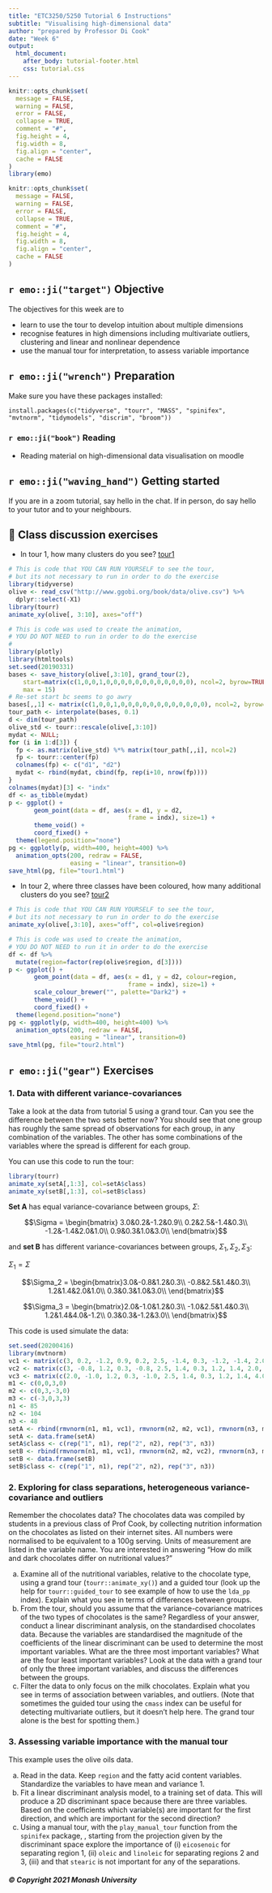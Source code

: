 ```yaml
---
title: "ETC3250/5250 Tutorial 6 Instructions"
subtitle: "Visualising high-dimensional data"
author: "prepared by Professor Di Cook"
date: "Week 6"
output:
  html_document:
    after_body: tutorial-footer.html
    css: tutorial.css
---
```


```r
knitr::opts_chunk$set(
  message = FALSE,
  warning = FALSE,
  error = FALSE, 
  collapse = TRUE,
  comment = "#",
  fig.height = 4,
  fig.width = 8,
  fig.align = "center",
  cache = FALSE
)
library(emo)
```


```r
knitr::opts_chunk$set(
  message = FALSE,
  warning = FALSE,
  error = FALSE, 
  collapse = TRUE,
  comment = "#",
  fig.height = 4,
  fig.width = 8,
  fig.align = "center",
  cache = FALSE
)
```

## `r emo::ji("target")` Objective

The objectives for this week are to 

- learn to use the tour to develop intuition about multiple dimensions
- recognise features in high dimensions including multivariate outliers, clustering and linear and nonlinear dependence
- use the manual tour for interpretation, to assess variable importance

## `r emo::ji("wrench")` Preparation 

Make sure you have these packages installed:

```
install.packages(c("tidyverse", "tourr", "MASS", "spinifex", "mvtnorm", "tidymodels", "discrim", "broom"))
```

### `r emo::ji("book")` Reading 

- Reading material on high-dimensional data visualisation on moodle

## `r emo::ji("waving_hand")` Getting started

If you are in a zoom tutorial, say hello in the chat. If in person, do say hello to your tutor and to your neighbours. 

## 💬 Class discussion exercises

- In tour 1, how many clusters do you see? [tour1](https://iml.numbat.space/tutorials/tour1.html)

```r
# This is code that YOU CAN RUN YOURSELF to see the tour, 
# but its not necessary to run in order to do the exercise 
library(tidyverse)
olive <- read_csv("http://www.ggobi.org/book/data/olive.csv") %>%
  dplyr::select(-X1)
library(tourr)
animate_xy(olive[, 3:10], axes="off")
```

```r
# This is code was used to create the animation,
# YOU DO NOT NEED to run in order to do the exercise 
# 
library(plotly)
library(htmltools)
set.seed(20190331)
bases <- save_history(olive[,3:10], grand_tour(2), 
    start=matrix(c(1,0,0,1,0,0,0,0,0,0,0,0,0,0,0,0), ncol=2, byrow=TRUE), 
    max = 15)
# Re-set start bc seems to go awry
bases[,,1] <- matrix(c(1,0,0,1,0,0,0,0,0,0,0,0,0,0,0,0), ncol=2, byrow=TRUE)
tour_path <- interpolate(bases, 0.1)
d <- dim(tour_path)
olive_std <- tourr::rescale(olive[,3:10])
mydat <- NULL; 
for (i in 1:d[3]) {
  fp <- as.matrix(olive_std) %*% matrix(tour_path[,,i], ncol=2)
  fp <- tourr::center(fp)
  colnames(fp) <- c("d1", "d2")
  mydat <- rbind(mydat, cbind(fp, rep(i+10, nrow(fp))))
}
colnames(mydat)[3] <- "indx"
df <- as_tibble(mydat) 
p <- ggplot() +
       geom_point(data = df, aes(x = d1, y = d2, 
                                 frame = indx), size=1) +
       theme_void() +
       coord_fixed() +
  theme(legend.position="none")
pg <- ggplotly(p, width=400, height=400) %>%
  animation_opts(200, redraw = FALSE, 
                 easing = "linear", transition=0)
save_html(pg, file="tour1.html")
```

- In tour 2, where three classes have been coloured, how many additional clusters do you see? [tour2](https://iml.numbat.space/labs/tour2.html)

```r
# This is code that YOU CAN RUN YOURSELF to see the tour, 
# but its not necessary to run in order to do the exercise 
animate_xy(olive[,3:10], axes="off", col=olive$region)
```

```r
# This is code was used to create the animation,
# YOU DO NOT NEED to run it in order to do the exercise 
df <- df %>%
  mutate(region=factor(rep(olive$region, d[3])))
p <- ggplot() +
       geom_point(data = df, aes(x = d1, y = d2, colour=region,
                                 frame = indx), size=1) +
       scale_colour_brewer("", palette="Dark2") +
       theme_void() +
       coord_fixed() +
  theme(legend.position="none")
pg <- ggplotly(p, width=400, height=400) %>%
  animation_opts(200, redraw = FALSE, 
                 easing = "linear", transition=0)
save_html(pg, file="tour2.html")
```

## `r emo::ji("gear")` Exercises 

### 1. Data with different variance-covariances

Take a look at the data from tutorial 5 using a grand tour. Can you see the difference between the two sets better now? You should see that one group has roughly the same spread of observations for each group, in any combination of the variables. The other has some combinations of the variables where the spread is different for each group. 

You can use this code to run the tour:

```r
library(tourr)
animate_xy(setA[,1:3], col=setA$class)
animate_xy(setB[,1:3], col=setB$class)
```

**Set A** has equal variance-covariance between groups, $\Sigma$: 

$$\Sigma = \begin{bmatrix} 3.0&0.2&-1.2&0.9\\
0.2&2.5&-1.4&0.3\\
-1.2&-1.4&2.0&1.0\\
0.9&0.3&1.0&3.0\\
\end{bmatrix}$$
 
and **set B** has different variance-covariances between groups, $\Sigma_1, \Sigma_2, \Sigma_3$:

$\Sigma_1 = \Sigma$

$$\Sigma_2 = \begin{bmatrix}3.0&-0.8&1.2&0.3\\
-0.8&2.5&1.4&0.3\\
1.2&1.4&2.0&1.0\\
0.3&0.3&1.0&3.0\\
\end{bmatrix}$$

$$\Sigma_3 = \begin{bmatrix}2.0&-1.0&1.2&0.3\\
-1.0&2.5&1.4&0.3\\
1.2&1.4&4.0&-1.2\\
0.3&0.3&-1.2&3.0\\
\end{bmatrix}$$

This code is used simulate the data:

```r
set.seed(20200416)
library(mvtnorm)
vc1 <- matrix(c(3, 0.2, -1.2, 0.9, 0.2, 2.5, -1.4, 0.3, -1.2, -1.4, 2.0, 1.0, 0.9, 0.3, 1.0, 3.0), ncol=4, byrow=TRUE)
vc2 <- matrix(c(3, -0.8, 1.2, 0.3, -0.8, 2.5, 1.4, 0.3, 1.2, 1.4, 2.0, 1.0, 0.3, 0.3, 1.0, 3.0), ncol=4, byrow=TRUE)
vc3 <- matrix(c(2.0, -1.0, 1.2, 0.3, -1.0, 2.5, 1.4, 0.3, 1.2, 1.4, 4.0, -1.2, 0.3, 0.3, -1.2, 3.0), ncol=4, byrow=TRUE)
m1 <- c(0,0,3,0)
m2 <- c(0,3,-3,0)
m3 <- c(-3,0,3,3)
n1 <- 85
n2 <- 104
n3 <- 48
setA <- rbind(rmvnorm(n1, m1, vc1), rmvnorm(n2, m2, vc1), rmvnorm(n3, m3, vc1))
setA <- data.frame(setA)
setA$class <- c(rep("1", n1), rep("2", n2), rep("3", n3))
setB <- rbind(rmvnorm(n1, m1, vc1), rmvnorm(n2, m2, vc2), rmvnorm(n3, m3, vc3))
setB <- data.frame(setB)
setB$class <- c(rep("1", n1), rep("2", n2), rep("3", n3))
```

### 2. Exploring for class separations, heterogeneous variance-covariance and outliers

Remember the chocolates data? The chocolates data was compiled by students in a previous class of Prof Cook, by collecting nutrition information on the chocolates as listed on their internet sites. All numbers were normalised to be equivalent to a 100g serving. Units of measurement are listed in the variable name. You are interested in answering "How do milk and dark chocolates differ on nutritional values?"

a. Examine all of the nutritional variables, relative to the chocolate type, using a grand tour (`tourr::animate_xy()`) and a guided tour (look up the help for `tourr::guided_tour` to see example of how to use the `lda_pp` index). Explain what you see in terms of differences between groups.
b. From the tour, should you assume that the variance-covariance matrices of the two types of chocolates is the same? Regardless of your answer, conduct a linear discriminant analysis, on the standardised chocolates data. Because the variables are standardised the magnitude of the coefficients of the linear discriminant can be used to determine the most important variables. What are the three most important variables? What are the four least important variables? Look at the data with a grand tour of only the three important variables, and discuss the differences between the groups. 
c. Filter the data to only focus on the milk chocolates. Explain what you see in terms of association between variables, and outliers. (Note that sometimes the guided tour using the `cmass` index can be useful for detecting multivariate outliers, but it doesn't help here. The grand tour alone is the best for spotting them.)


### 3. Assessing variable importance with the manual tour

This example uses the olive oils data. 

a. Read in the data. Keep `region` and the fatty acid content variables. Standardize the variables to have mean and variance 1.
b. Fit a linear discriminant analysis model, to a training set of data. This will produce a 2D discriminant space because there are three variables. Based on the coefficients which variable(s) are important for the first direction, and which are important for the second direction?
c. Using a manual tour, with the `play_manual_tour` function from the `spinifex` package, , starting from the projection given by the discriminant space explore the importance of (i) `eicosenoic` for separating region 1, (ii) `oleic` and `linoleic` for separating regions 2 and 3, (iii) and that `stearic` is not important for any of the separations.


##### © Copyright 2021 Monash University
